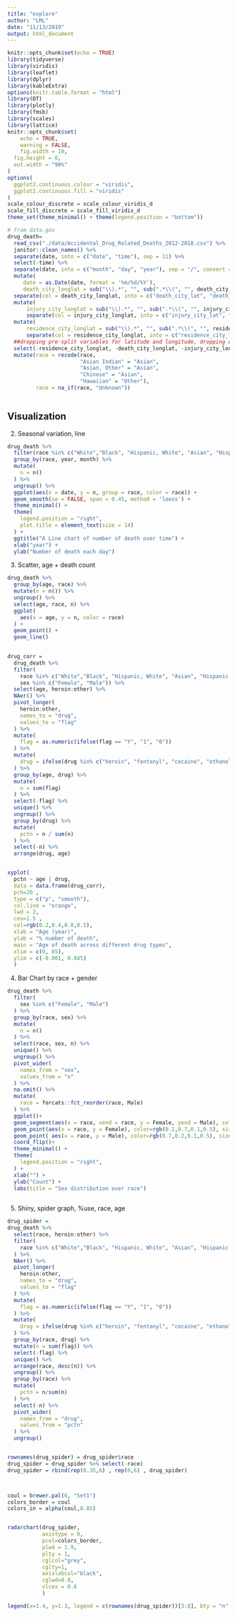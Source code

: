 ```yaml
---
title: "explore"
author: "LML"
date: "11/13/2019"
output: html_document
---
```


```r
knitr::opts_chunk$set(echo = TRUE)
library(tidyverse)
library(viridis)
library(leaflet)
library(dplyr)
library(kableExtra)
options(knitr.table.format = "html")
library(DT)
library(plotly)
library(fmsb)
library(scales)
library(lattice)
knitr::opts_chunk$set(
	echo = TRUE,
	warning = FALSE,
	fig.width = 10, 
  fig.height = 6,
  out.width = "90%"
)
options(
  ggplot2.continuous.colour = "viridis",
  ggplot2.continuous.fill = "viridis"
)
scale_colour_discrete = scale_colour_viridis_d
scale_fill_discrete = scale_fill_viridis_d
theme_set(theme_minimal() + theme(legend.position = "bottom"))

```


```r
# from data.gov
drug_death=
  read_csv("./data/Accidental_Drug_Related_Deaths_2012-2018.csv") %>%
  janitor::clean_names() %>%
  separate(date, into = c("date", "time"), sep = 11) %>%
  select(-time) %>%
  separate(date, into = c("month", "day", "year"), sep = "/", convert = TRUE, remove = FALSE) %>%
  mutate(
     date = as.Date(date, format = '%m/%d/%Y'), 
     death_city_longlat = sub("\\).*", "", sub(".*\\(", "", death_city_geo))  ) %>% 
  separate(col = death_city_longlat, into = c("death_city_lat", "death_city_long"), sep = "," ,remove = FALSE) %>%
  mutate(
      injury_city_longlat = sub("\\).*", "", sub(".*\\(", "", injury_city_geo))  ) %>% 
      separate(col = injury_city_longlat, into = c("injury_city_lat", "injury_city_long"), sep = "," ,remove = FALSE) %>%
  mutate(
      residence_city_longlat = sub("\\).*", "", sub(".*\\(", "", residence_city_geo))  ) %>% 
      separate(col = residence_city_longlat, into = c("residence_city_lat", "residence_city_long"), sep = "," ,remove = FALSE) %>%
  ##dropping pre-split variables for latitude and longitude, dropping date_type because it is uninformative for this analysis 
  select(-residence_city_longlat, -death_city_longlat, -injury_city_longlat, -residence_city_geo, -injury_city_geo, -death_city_geo, -mannerof_death, -date_type) %>%
  mutate(race = recode(race,
                       "Asian Indian" = "Asian",
                       "Asian, Other" = "Asian",
                       "Chinese" = "Asian",
                       "Hawaiian" = "Other"),
         race = na_if(race, "Unknown")) 
  
```



## Visualization
2. Seasonal variation, line

```r
drug_death %>% 
  filter(race %in% c("White","Black", "Hispanic, White", "Asian", "Hispanic, Black", "Other")) %>% 
  group_by(race, year, month) %>% 
  mutate(
    n = n()
  ) %>% 
  ungroup() %>% 
  ggplot(aes(x = date, y = n, group = race, color = race)) +
  geom_smooth(se = FALSE, span = 0.45, method = 'loess') +
  theme_minimal() +
  theme(
    legend.position = "right",
    plot.title = element_text(size = 14)
  ) +
  ggtitle("A Line chart of number of death over time") +
  xlab("year") +
  ylab("Number of death each day")
```


3. Scatter, age + death count
```r
drug_death %>% 
  group_by(age, race) %>% 
  mutate(n = n()) %>% 
  ungroup() %>%
  select(age, race, n) %>% 
  ggplot(
    aes(x = age, y = n, color = race)
  ) +
  geom_point() +
  geom_line()
  
```


```r
drug_corr = 
  drug_death %>% 
  filter(
    race %in% c("White","Black", "Hispanic, White", "Asian", "Hispanic, Black", "Other"),
    sex %in% c("Female", "Male")) %>% 
  select(age, heroin:other) %>% 
  NAer() %>% 
  pivot_longer(
    heroin:other,
    names_to = "drug",
    values_to = "flag"
  ) %>% 
  mutate(
    flag = as.numeric(ifelse(flag == "Y", "1", "0"))
  ) %>% 
  mutate(
    drug = ifelse(drug %in% c("heroin", "fentanyl", "cocaine", "ethanol", "benzodiazepine"), drug, "other")
  ) %>% 
  group_by(age, drug) %>% 
  mutate(
    n = sum(flag)
  ) %>% 
  select(-flag) %>% 
  unique() %>% 
  ungroup() %>% 
  group_by(drug) %>% 
  mutate(
    pctn = n / sum(n)
  ) %>%
  select(-n) %>% 
  arrange(drug, age)


xyplot(
  pctn ~ age | drug,
  data = data.frame(drug_corr),
  pch=20 , 
  type = c("p", "smooth"),
  col.line = "orange",
  lwd = 2,
  cex=1.5 , 
  col=rgb(0.2,0.4,0.8,0.5),
  xlab = "Age (year)",
  ylab = "% number of death",
  main = "Age of death across different drug types",
  xlim = c(0, 85),
  ylim = c(-0.001, 0.045)
  )


```

4. Bar Chart by race + gender
```r
drug_death %>% 
  filter(
    sex %in% c("Female", "Male")
  ) %>%
  group_by(race, sex) %>% 
  mutate(
    n = n()
  ) %>%
  select(race, sex, n) %>% 
  unique() %>% 
  ungroup() %>% 
  pivot_wider(
    names_from = "sex",
    values_from = "n"
  ) %>% 
  na.omit() %>% 
  mutate(
    race = forcats::fct_reorder(race, Male)
  ) %>% 
  ggplot()+
  geom_segment(aes(x = race, xend = race, y = Female, yend = Male), color = "grey") +
  geom_point(aes(x = race, y = Female), color=rgb(0.2,0.7,0.1,0.5), size=4.5) +
  geom_point( aes(x = race, y = Male), color=rgb(0.7,0.2,0.1,0.5), size=4.5 ) +
  coord_flip()+
  theme_minimal() +
  theme(
    legend.position = "right",
  ) +
  xlab("") +
  ylab("Count") +
  labs(title = "Sex distribution over race")
  
```

5. Shiny, spider graph, %use, race, age
```r
drug_spider = 
drug_death %>% 
  select(race, heroin:other) %>%
  filter(
    race %in% c("White","Black", "Hispanic, White", "Asian", "Hispanic, Black", "Other")
  ) %>% 
  NAer() %>% 
  pivot_longer(
    heroin:other,
    names_to = "drug",
    values_to = "flag"
  ) %>% 
  mutate(
    flag = as.numeric(ifelse(flag == "Y", "1", "0"))
  ) %>% 
  mutate(
    drug = ifelse(drug %in% c("heroin", "fentanyl", "cocaine", "ethanol", "benzodiazepine"), drug, "other")
  ) %>% 
  group_by(race, drug) %>% 
  mutate(n = sum(flag)) %>% 
  select(-flag) %>% 
  unique() %>% 
  arrange(race, desc(n)) %>% 
  ungroup() %>% 
  group_by(race) %>% 
  mutate(
    pctn = n/sum(n)
  ) %>% 
  select(-n) %>% 
  pivot_wider(
    names_from = "drug",
    values_from = "pctn"
  ) %>% 
  ungroup()


rownames(drug_spider) = drug_spider$race
drug_spider = drug_spider %>% select(-race)
drug_spider = rbind(rep(0.35,6) , rep(0,6) , drug_spider)



coul = brewer.pal(6, "Set1")
colors_border = coul
colors_in = alpha(coul,0.85)


radarchart(drug_spider,
           axistype = 0,
           pcol=colors_border,
           plwd = 1.9,
           plty = 1,
           cglcol="grey", 
           cglty=1, 
           axislabcol="black", 
           cglwd=0.8,
           vlcex = 0.8
           )

legend(x=1.4, y=1.3, legend = c(rownames(drug_spider))[3:8], bty = "n", pch=20 , col=colors_in , text.col = "black", cex=0.8, pt.cex=1)

```

